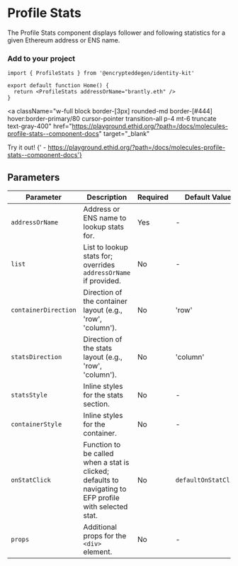 
# Profile Stats

The Profile Stats component displays follower and following statistics for a given Ethereum address or ENS name.

### Add to your project

```tsx copy
import { ProfileStats } from '@encrypteddegen/identity-kit'

export default function Home() {
  return <ProfileStats addressOrName="brantly.eth" />
}
```

<a
  className="w-full block border-[3px] rounded-md border-[#444] hover:border-primary/80 cursor-pointer transition-all p-4 mt-6 truncate text-gray-400"
  href="https://playground.ethid.org/?path=/docs/molecules-profile-stats--component-docs"
  target="_blank"
>
  <span className="text-primary">Try it out!</span>
  <span className="text-gray-400">
    {' - https://playground.ethid.org/?path=/docs/molecules-profile-stats--component-docs'}
  </span>
</a>

<div className="w-full bg-[#222] border-[3px] rounded-md border-[#444] p-8 mt-8 flex flex-col gap-6 justify-center items-center">
  <ProfileStats addressOrName="brantly.eth" />
</div>

## Parameters

| Parameter            | Description                                                                                             | Required | Default Value        |
| -------------------- | ------------------------------------------------------------------------------------------------------- | -------- | -------------------- |
| `addressOrName`      | Address or ENS name to lookup stats for.                                                                | Yes      | -                    |
| `list`               | List to lookup stats for; overrides `addressOrName` if provided.                                        | No       | -                    |
| `containerDirection` | Direction of the container layout (e.g., 'row', 'column').                                              | No       | 'row'                |
| `statsDirection`     | Direction of the stats layout (e.g., 'row', 'column').                                                  | No       | 'column'             |
| `statsStyle`         | Inline styles for the stats section.                                                                    | No       | -                    |
| `containerStyle`     | Inline styles for the container.                                                                        | No       | -                    |
| `onStatClick`        | Function to be called when a stat is clicked; defaults to navigating to EFP profile with selected stat. | No       | `defaultOnStatClick` |
| `props`              | Additional props for the `<div>` element.                                                               | No       | -                    |
